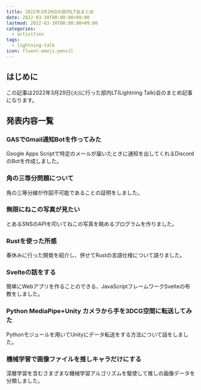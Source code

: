 ```yaml
---
title: 2022年3月29日の部内LT会まとめ
date: 2022-03-30T00:00:00+09:00
lastmod: 2022-03-30T00:00:00+09:00
categories:
  - activities
tags:
  - lightning-talk
icon: fluent-emoji:pencil
---
```


## はじめに

この記事は2022年3月29日(火)に行った部内LT(Lightning Talk)会のまとめ記事になります。

## 発表内容一覧

### GASでGmail通知Botを作ってみた

Google Apps Scriptで特定のメールが届いたときに通知を出してくれるDiscordのBotを作成しました。

### 角の三等分問題について

角の三等分線が作図不可能であることの証明をしました。

### 無限にねこの写真が見たい

とあるSNSのAPIを叩いてねこの写真を眺めるプログラムを作りました。

### Rustを使った所感

春休みに行った開発を紹介し、併せてRustの言語仕様について語りました。

### Svelteの話をする

簡単にWebアプリを作ることのできる、JavaScriptフレームワークSvelteの布教をしました。

### Python MediaPipe+Unity カメラから手を3DCG空間に転送してみた

Pythonモジュールを用いてUnityにデータ転送をする方法について話をしました。

### 機械学習で画像ファイルを推しキャラだけにする

深層学習を含むさまざまな機械学習アルゴリズムを駆使して推しの画像データを分類しました。

